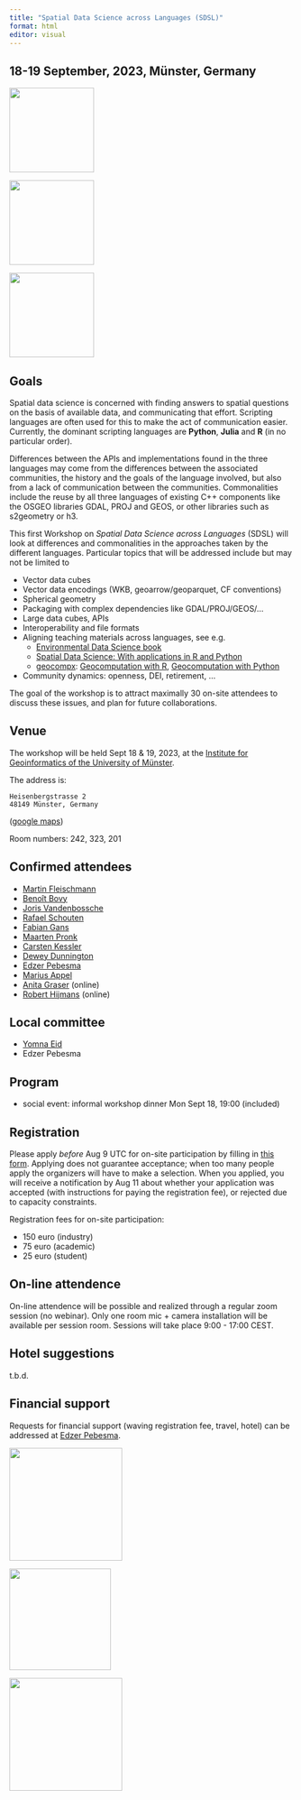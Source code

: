 ```yaml
---
title: "Spatial Data Science across Languages (SDSL)"
format: html
editor: visual
---
```


## 18-19 September, 2023, Münster, Germany

::: {layout-ncol=3}


![](https://upload.wikimedia.org/wikipedia/commons/thumb/c/c1/Rlogo.png/274px-Rlogo.png){width=150}

![](https://upload.wikimedia.org/wikipedia/commons/thumb/c/c3/Python-logo-notext.svg/438px-Python-logo-notext.svg.png){width=150}

![](https://upload.wikimedia.org/wikipedia/commons/thumb/1/1f/Julia_Programming_Language_Logo.svg/512px-Julia_Programming_Language_Logo.svg.png){width=150}

:::

## Goals

Spatial data science is concerned with finding answers to spatial
questions on the basis of available data, and communicating that
effort. Scripting languages are often used for this to make the
act of communication easier. Currently, the dominant scripting
languages are **Python**, **Julia** and **R** (in no particular
order). 

Differences between the APIs and implementations found in the three
languages may come from the differences between the associated
communities, the history and the goals of the language involved,
but also from a lack of communication between the communities.
Commonalities include the reuse by all three languages of existing
C++ components like the OSGEO libraries GDAL, PROJ and GEOS, or
other libraries such as s2geometry or h3.

This first Workshop on _Spatial Data Science across Languages_
(SDSL) will look at differences and commonalities in the approaches
taken by the different languages.  Particular topics that will be
addressed include but may not be limited to

* Vector data cubes
* Vector data encodings (WKB, geoarrow/geoparquet, CF conventions)
* Spherical geometry
* Packaging with complex dependencies like GDAL/PROJ/GEOS/…
* Large data cubes, APIs
* Interoperability and file formats
* Aligning teaching materials across languages, see e.g.
    * [Environmental Data Science book](https://edsbook.org/welcome.html)
	* [Spatial Data Science: With applications in R and Python](https://r-spatial.org/python/)
    * [geocompx](https://geocompx.org/): [Geocomputation with R](https://r.geocompx.org/), [Geocomputation with Python](https://py.geocompx.org/)
* Community dynamics: openness, DEI, retirement, …

The goal of the workshop is to attract maximally 30 on-site attendees
to discuss these issues, and plan for future collaborations.

## Venue

The workshop will be held Sept 18 & 19, 2023, at the
[Institute for Geoinformatics of the University of
Münster](https://ifgi.uni-muenster.de/en).

The address is: 

```
Heisenbergstrasse 2
48149 Münster, Germany
```
([google maps](https://goo.gl/maps/o4XRcakq37y8cjJX8))

Room numbers: 242, 323, 201

## Confirmed attendees

* [Martin Fleischmann](https://martinfleischmann.net/)
* [Benoît Bovy](https://github.com/benbovy)
* [Joris Vandenbossche](https://jorisvandenbossche.github.io/pages/about.html)
* [Rafael Schouten](https://github.com/rafaqz)
* [Fabian Gans](https://www.bgc-jena.mpg.de/person/fgans/4777761)
* [Maarten Pronk](https://github.com/evetion)
* [Carsten Kessler](https://www.hochschule-bochum.de/fbg/team/kessler/)
* [Dewey Dunnington](https://dewey.dunnington.ca/)
* [Edzer Pebesma](https://www.uni-muenster.de/Geoinformatics/institute/staff/index.php/119/Edzer_Pebesma)
* [Marius Appel](https://appel.staff.ifgi.de/)
* [Anita Graser](https://anitagraser.com/about/) (online)
* [Robert Hijmans](https://desp.ucdavis.edu/people/robert-j-hijmans) (online)

## Local committee

* [Yomna Eid](https://www.uni-muenster.de/Geoinformatics/en/institute/staff/index.php/413/Yomna_Eid)
* Edzer Pebesma

## Program

* social event: informal workshop dinner Mon Sept 18, 19:00 (included)

## Registration 

Please apply _before_ Aug 9 UTC for on-site participation by filling in
[this form](https://forms.gle/dSRzhq6myanZjyUB6).  Applying does
not guarantee acceptance; when too many people apply the organizers
will have to make a selection. When you applied, you will receive a
notification by Aug 11 about whether your application was accepted
(with instructions for paying the registration fee), or rejected
due to capacity constraints.

Registration fees for on-site participation:

* 150 euro (industry)
* 75 euro (academic) 
* 25 euro (student)

## On-line attendence

On-line attendence will be possible and realized through a regular
zoom session (no webinar). Only one room mic + camera installation
will be available per session room. Sessions will take place 9:00 -
17:00 CEST.

## Hotel suggestions

t.b.d.

## Financial support

Requests for financial support (waving registration fee, travel, hotel) can be addressed at
[Edzer Pebesma](mailto:edzer.pebesma@uni-muenster.de).

::: {layout-ncol=3}

[![](https://www.nfdi4earth.de/templates/nfdi4earth/images/NFDI4Earth_logo.png){width=200}](https://www.nfdi4earth.de/)

[![](Logo_ifgi_short.png){width=180}](https://www.uni-muenster.de/Geoinformatics/en/index.html)

[![](https://www.uni-muenster.de/imperia/md/images/allgemein/farbunabhaengig/wwu.svg){width=200}](https://www.uni-muenster.de/en/)

:::
